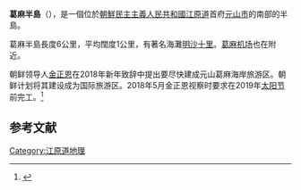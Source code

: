 '''葛麻半島'''（{{kor|갈마반도|葛麻半島}}），是一個位於[[朝鮮民主主義人民共和國|朝鮮民主主義人民共和國]][[江原道_(朝鮮)|江原道]]首府[[元山市|元山市]]的南部的半島。

葛麻半島長度6公里，平均闊度1公里，有著名海灘[[明沙十里|明沙十里]]。[[葛麻机场|葛麻机场]]也在附近。

朝鲜领导人[[金正恩|金正恩]]在2018年新年致辞中提出要尽快建成元山葛麻海岸旅游区。朝鲜计划将其建设成为国际旅游区。2018年5月金正恩视察时要求在2019年[[太阳节|太阳节]]前完工。<ref>{{cite news|title=金正恩:把元山葛麻海岸建成世上独一无二海岸城市|url=http://news.sina.com.cn/w/2018-05-26/doc-ihcaqueu2973108.shtml|accessdate=2018-05-26|work=央视新闻|date=2018-05-26}}</ref>

==参考文献==
{{reflist}}

[[Category:江原道地理|Category:江原道地理]]

{{korea-stub}}